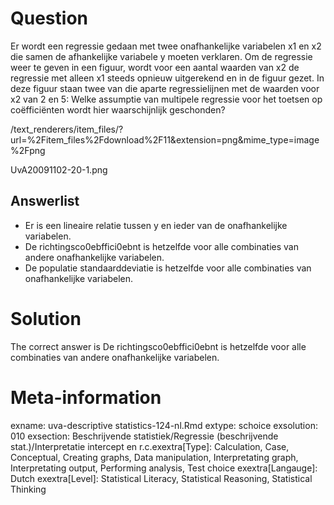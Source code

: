 Question
========

Er wordt een regressie gedaan met twee onafhankelijke variabelen x1 en x2 die samen de afhankelijke variabele y moeten verklaren. Om de regressie weer te geven in een figuur, wordt voor een aantal waarden van x2 de regressie met alleen x1 steeds opnieuw uitgerekend en in de figuur gezet. In deze figuur staan twee van die aparte regressielijnen met de waarden voor x2 van 2 en 5: Welke assumptie van multipele regressie voor het toetsen op coëfficiënten wordt hier waarschijnlijk geschonden? 

 /text_renderers/item_files/?url=%2Fitem_files%2Fdownload%2F11&extension=png&mime_type=image%2Fpng 

 UvA20091102-20-1.png 

Answerlist
----------
* Er is een lineaire relatie tussen y en ieder van de onafhankelijke variabelen.
* De richtingsco\u00ebffici\u00ebnt is hetzelfde voor alle combinaties van andere onafhankelijke variabelen.
* De populatie standaarddeviatie is hetzelfde voor alle combinaties van onafhankelijke variabelen.

Solution
========

The correct answer is  De richtingsco\u00ebffici\u00ebnt is hetzelfde voor alle combinaties van andere onafhankelijke variabelen. 

Meta-information
================
exname: uva-descriptive statistics-124-nl.Rmd 
extype: schoice 
exsolution: 010 
exsection: Beschrijvende statistiek/Regressie (beschrijvende stat.)/Interpretatie intercept en r.c.exextra[Type]: Calculation, Case, Conceptual, Creating graphs, Data manipulation, Interpretating graph, Interpretating output, Performing analysis, Test choice 
exextra[Langauge]: Dutch 
exextra[Level]: Statistical Literacy, Statistical Reasoning, Statistical Thinking 
